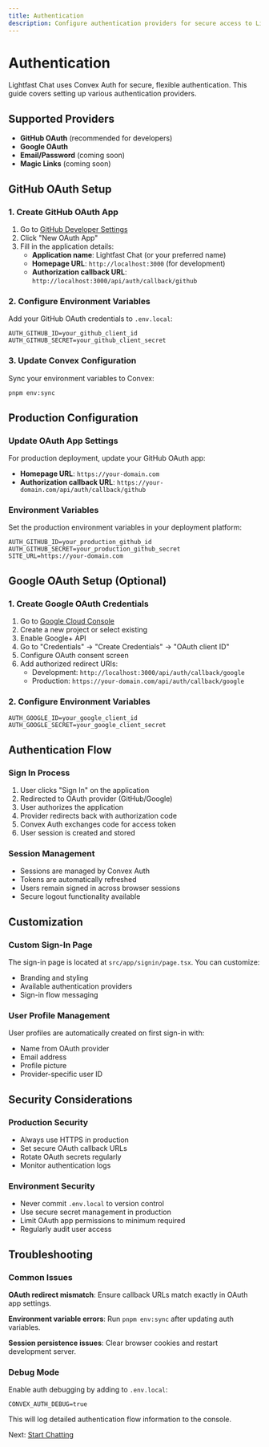 ```yaml
---
title: Authentication
description: Configure authentication providers for secure access to Lightfast Chat
---
```


# Authentication

Lightfast Chat uses Convex Auth for secure, flexible authentication. This guide covers setting up various authentication providers.

## Supported Providers

- **GitHub OAuth** (recommended for developers)
- **Google OAuth** 
- **Email/Password** (coming soon)
- **Magic Links** (coming soon)

## GitHub OAuth Setup

### 1. Create GitHub OAuth App

1. Go to [GitHub Developer Settings](https://github.com/settings/developers)
2. Click "New OAuth App"
3. Fill in the application details:
   - **Application name**: Lightfast Chat (or your preferred name)
   - **Homepage URL**: `http://localhost:3000` (for development)
   - **Authorization callback URL**: `http://localhost:3000/api/auth/callback/github`

### 2. Configure Environment Variables

Add your GitHub OAuth credentials to `.env.local`:

```env
AUTH_GITHUB_ID=your_github_client_id
AUTH_GITHUB_SECRET=your_github_client_secret
```

### 3. Update Convex Configuration

Sync your environment variables to Convex:

```bash
pnpm env:sync
```

## Production Configuration

### Update OAuth App Settings

For production deployment, update your GitHub OAuth app:

- **Homepage URL**: `https://your-domain.com`
- **Authorization callback URL**: `https://your-domain.com/api/auth/callback/github`

### Environment Variables

Set the production environment variables in your deployment platform:

```env
AUTH_GITHUB_ID=your_production_github_id
AUTH_GITHUB_SECRET=your_production_github_secret
SITE_URL=https://your-domain.com
```

## Google OAuth Setup (Optional)

### 1. Create Google OAuth Credentials

1. Go to [Google Cloud Console](https://console.cloud.google.com/)
2. Create a new project or select existing
3. Enable Google+ API
4. Go to "Credentials" → "Create Credentials" → "OAuth client ID"
5. Configure OAuth consent screen
6. Add authorized redirect URIs:
   - Development: `http://localhost:3000/api/auth/callback/google`
   - Production: `https://your-domain.com/api/auth/callback/google`

### 2. Configure Environment Variables

```env
AUTH_GOOGLE_ID=your_google_client_id
AUTH_GOOGLE_SECRET=your_google_client_secret
```

## Authentication Flow

### Sign In Process

1. User clicks "Sign In" on the application
2. Redirected to OAuth provider (GitHub/Google)
3. User authorizes the application
4. Provider redirects back with authorization code
5. Convex Auth exchanges code for access token
6. User session is created and stored

### Session Management

- Sessions are managed by Convex Auth
- Tokens are automatically refreshed
- Users remain signed in across browser sessions
- Secure logout functionality available

## Customization

### Custom Sign-In Page

The sign-in page is located at `src/app/signin/page.tsx`. You can customize:

- Branding and styling
- Available authentication providers
- Sign-in flow messaging

### User Profile Management

User profiles are automatically created on first sign-in with:

- Name from OAuth provider
- Email address
- Profile picture
- Provider-specific user ID

## Security Considerations

### Production Security

- Always use HTTPS in production
- Set secure OAuth callback URLs
- Rotate OAuth secrets regularly
- Monitor authentication logs

### Environment Security

- Never commit `.env.local` to version control
- Use secure secret management in production
- Limit OAuth app permissions to minimum required
- Regularly audit user access

## Troubleshooting

### Common Issues

**OAuth redirect mismatch**: Ensure callback URLs match exactly in OAuth app settings.

**Environment variable errors**: Run `pnpm env:sync` after updating auth variables.

**Session persistence issues**: Clear browser cookies and restart development server.

### Debug Mode

Enable auth debugging by adding to `.env.local`:

```env
CONVEX_AUTH_DEBUG=true
```

This will log detailed authentication flow information to the console.

Next: [Start Chatting](/docs/chat)
